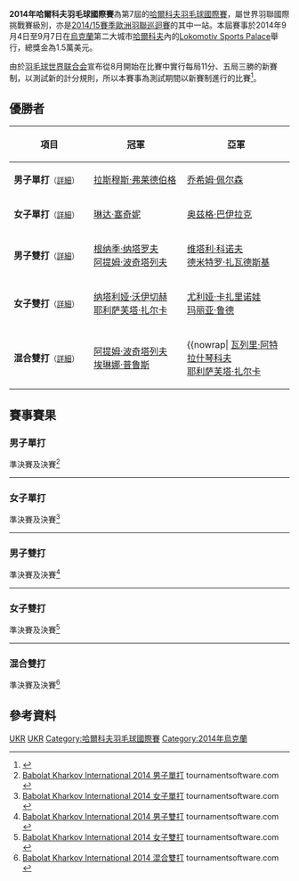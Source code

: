 {{noteTA|G1=Badminton
|1=zh-cn:哈尔科夫; zh-tw:卡爾可夫; zh-hk:哈爾科夫;
}}
{{infobox badminton event
|name           = 2014年哈爾科夫羽毛球國際賽
|image          = 
|size           = 
|caption        =
|dates          = 2014年9月4日－9月7日
|number_edition = 第7屆
|level          = 4A
|prize_money    = 1.5萬美元
|location       = {{UKR}}[[哈爾科夫|哈爾科夫]]
|venue          = Lokomotiv Sports Palace
|previous       = 2013年哈爾科夫羽毛球國際賽 
|next           = 2015年哈爾科夫羽毛球國際賽
}}
'''2014年哈爾科夫羽毛球國際賽'''為第7屆的[[哈爾科夫羽毛球國際賽|哈爾科夫羽毛球國際賽]]，屬世界羽聯國際挑戰賽級別，亦是[[2014/15賽季歐洲羽聯巡迴賽|2014/15賽季歐洲羽聯巡迴賽]]的其中一站。本屆賽事於2014年9月4日至9月7日在[[烏克蘭|烏克蘭]]第二大城市[[哈爾科夫|哈爾科夫]]內的[[Lokomotiv_Sports_Palace|Lokomotiv Sports Palace]]舉行，總獎金為1.5萬美元。

由於[[羽毛球世界联合会|羽毛球世界联合会]]宣布從8月開始在比賽中實行每局11分、五局三勝的新賽制，以測試新的計分規則，所以本賽事為測試期間以新賽制進行的比賽<ref>{{cite news|title=羽毛球比賽醞釀改革 國際羽聯將嘗試新賽制|url=http://sports.people.com.cn/BIG5/n/2014/0621/c22155-25179913.html|newspaper=北京晨報|date=2014-06-21|accessdate=2014-09-07|archive-date=2014-08-10|archive-url=https://web.archive.org/web/20140810071820/http://sports.people.com.cn/BIG5/n/2014/0621/c22155-25179913.html|dead-url=no}}</ref>。

== 優勝者 ==
{| class=wikitable style="font-size:small"
!width="200"|項目
!width="250"|冠軍
!width="250"|亞軍
|-
|'''男子單打'''<small>（[[#男子單打|詳細]]）</small>
|{{flagicon|DEN}} [[拉斯穆斯·弗莱德伯格|拉斯穆斯·弗莱德伯格]]
|{{flagicon|DEN}} [[乔希姆·佩尔森|乔希姆·佩尔森]]
|-
|'''女子單打'''<small>（[[#女子單打|詳細]]）</small>
|{{flagicon|BUL}} [[琳达·塞奇妮|琳达·塞奇妮]]
|{{flagicon|TUR}} [[奥兹格·巴伊拉克|奥兹格·巴伊拉克]]
|-
|'''男子雙打'''<small>（[[#男子雙打|詳細]]）</small>
|{{flagicon|UKR}} [[根纳季·纳塔罗夫|根纳季·纳塔罗夫]] <br/>{{flagicon|UKR}} [[阿提姆·波奇塔列夫|阿提姆·波奇塔列夫]]
|{{flagicon|UKR}} [[维塔利·科诺夫|维塔利·科诺夫]] <br/>{{flagicon|UKR}} [[德米特罗·扎瓦德斯基|德米特罗·扎瓦德斯基]]
|-
|'''女子雙打'''<small>（[[#女子雙打|詳細]]）</small>
|{{flagicon|UKR}} [[纳塔利娅·沃伊切赫|纳塔利娅·沃伊切赫]] <br/>{{flagicon|UKR}} [[耶利萨芙塔·扎尔卡|耶利萨芙塔·扎尔卡]]
|{{flagicon|UKR}} [[尤利娅·卡扎里诺娃|尤利娅·卡扎里诺娃]] <br/>{{flagicon|UKR}} [[玛丽亚·鲁德|玛丽亚·鲁德]]
|-
|'''混合雙打'''<small>（[[#混合雙打|詳細]]）</small>
|{{flagicon|UKR}} [[阿提姆·波奇塔列夫|阿提姆·波奇塔列夫]] <br/>{{flagicon|UKR}} [[埃琳娜·普鲁斯|埃琳娜·普鲁斯]]
|{{nowrap|{{flagicon|UKR}} [[瓦列里·阿特拉什琴科夫|瓦列里·阿特拉什琴科夫]] <br/>{{flagicon|UKR}} [[耶利萨芙塔·扎尔卡|耶利萨芙塔·扎尔卡]]
|}

== 賽事賽果 ==
=== 男子單打 ===
;準決賽及決賽<ref name="MS">[http://bwf.tournamentsoftware.com/sport/draw.aspx?id=3FA82AE8-6FFA-4D5A-8E3E-A25CA6A49D40&draw=2 Babolat Kharkov International 2014 男子單打] tournamentsoftware.com {{en}}</ref>
{{4TeamBracket-Tennis5-v2
| team-width=200
| RD1-seed1=1
| RD1-team1={{flagicon|UKR}} [[德米特罗·扎瓦德斯基|德米特罗·扎瓦德斯基]]
| RD1-score1-1=10
| RD1-score1-2=9
| RD1-score1-3='''11
| RD1-score1-4='''11
| RD1-score1-5=7
| RD1-seed2=3
| RD1-team2='''{{nowrap|{{flagicon|DEN}} [[拉斯穆斯·弗莱德伯格|拉斯穆斯·弗莱德伯格]]}}
| RD1-score2-1='''11
| RD1-score2-2='''11
| RD1-score2-3=9
| RD1-score2-4=3
| RD1-score2-5='''11

| RD1-seed3=4
| RD1-team3='''{{flagicon|DEN}} [[乔希姆·佩尔森|乔希姆·佩尔森]]
| RD1-score3-1='''11
| RD1-score3-2='''11
| RD1-score3-3=6
| RD1-score3-4='''11
| RD1-score3-5=
| RD1-seed4=7
| RD1-team4={{flagicon|UKR}} [[瓦列里·阿特拉什琴科夫|瓦列里·阿特拉什琴科夫]]
| RD1-score4-1=6
| RD1-score4-2=6
| RD1-score4-3='''11
| RD1-score4-4=2
| RD1-score4-5=

| RD2-seed1=3
| RD2-team1='''{{nowrap|{{flagicon|DEN}} [[拉斯穆斯·弗莱德伯格|拉斯穆斯·弗莱德伯格]]}}
| RD2-score1-1='''11
| RD2-score1-2='''11
| RD2-score1-3='''11
| RD2-score1-4=
| RD2-score1-5=
| RD2-seed2=4
| RD2-team2={{flagicon|DEN}} [[乔希姆·佩尔森|乔希姆·佩尔森]]
| RD2-score2-1=7
| RD2-score2-2=4
| RD2-score2-3=9
| RD2-score2-4=
| RD2-score2-5=
}}
----

=== 女子單打 ===
;準決賽及決賽<ref name="WS">[http://bwf.tournamentsoftware.com/sport/draw.aspx?id=3FA82AE8-6FFA-4D5A-8E3E-A25CA6A49D40&draw=3 Babolat Kharkov International 2014 女子單打] {{Wayback|url=http://bwf.tournamentsoftware.com/sport/draw.aspx?id=3FA82AE8-6FFA-4D5A-8E3E-A25CA6A49D40&draw=3 |date=20191103021710 }} tournamentsoftware.com {{en}}</ref>
{{4TeamBracket-Tennis5-v2
| team-width=200
| RD1-seed1=1
| RD1-team1='''{{flagicon|BUL}} [[琳达·塞奇妮|琳达·塞奇妮]]
| RD1-score1-1='''11
| RD1-score1-2='''11
| RD1-score1-3='''11
| RD1-score1-4=
| RD1-score1-5=
| RD1-seed2=
| RD1-team2={{flagicon|UKR}} [[Gushcha_Viktoriya|Gushcha Viktoriya]]
| RD1-score2-1=4
| RD1-score2-2=3
| RD1-score2-3=6
| RD1-score2-4=
| RD1-score2-5=

| RD1-seed3=3
| RD1-team3='''{{flagicon|TUR}} [[奥兹格·巴伊拉克|奥兹格·巴伊拉克]]
| RD1-score3-1=8
| RD1-score3-2=5
| RD1-score3-3='''11
| RD1-score3-4='''11
| RD1-score3-5='''11
| RD1-seed4=2
| RD1-team4={{flagicon|UKR}} [[玛丽亚·乌利蒂娜|玛丽亚·乌利蒂娜]]
| RD1-score4-1='''11
| RD1-score4-2='''11
| RD1-score4-3=5
| RD1-score4-4=10
| RD1-score4-5=9

| RD2-seed1=1
| RD2-team1='''{{flagicon|BUL}} [[琳达·塞奇妮|琳达·塞奇妮]]
| RD2-score1-1=10
| RD2-score1-2='''11
| RD2-score1-3=3
| RD2-score1-4='''11
| RD2-score1-5='''11
| RD2-seed2=3
| RD2-team2={{flagicon|TUR}} [[奥兹格·巴伊拉克|奥兹格·巴伊拉克]]
| RD2-score2-1='''11
| RD2-score2-2=5
| RD2-score2-3='''11
| RD2-score2-4=8
| RD2-score2-5=5
}}
----

=== 男子雙打 ===
;準決賽及決賽<ref name="MD">[http://bwf.tournamentsoftware.com/sport/draw.aspx?id=3FA82AE8-6FFA-4D5A-8E3E-A25CA6A49D40&draw=4 Babolat Kharkov International 2014 男子雙打] tournamentsoftware.com {{en}}</ref>
{{4TeamBracket-Tennis5-v2
| team-width=200
| RD1-seed1=1
| RD1-team1='''{{flagicon|UKR}} [[根纳季·纳塔罗夫|根纳季·纳塔罗夫]] <br/> {{flagicon|UKR}} [[阿提姆·波奇塔列夫|阿提姆·波奇塔列夫]]
| RD1-score1-1='''11
| RD1-score1-2='''11
| RD1-score1-3='''11
| RD1-score1-4=
| RD1-score1-5=
| RD1-seed2=
| RD1-team2={{flagicon|UKR}} [[Artem_Shevchenko|Artem Shevchenko]] <br/> {{flagicon|UKR}} [[Vladislav_Volnyavskiy|Vladislav Volnyavskiy]]
| RD1-score2-1=5
| RD1-score2-2=3
| RD1-score2-3=6
| RD1-score2-4=
| RD1-score2-5=

| RD1-seed3=
| RD1-team3={{flagicon|ISR}} [[Shai_Geffen|Shai Geffen]] <br/> {{flagicon|UKR}} [[格奥尔基·纳塔罗夫|格奥尔基·纳塔罗夫]]
| RD1-score3-1=9
| RD1-score3-2=2
| RD1-score3-3=8
| RD1-score3-4=
| RD1-score3-5=
| RD1-seed4=
| RD1-team4='''{{nowrap|{{flagicon|UKR}} [[维塔利·科诺夫|维塔利·科诺夫]] <br/> {{flagicon|UKR}} [[德米特罗·扎瓦德斯基|德米特罗·扎瓦德斯基]]}}
| RD1-score4-1='''11
| RD1-score4-2='''11
| RD1-score4-3='''11
| RD1-score4-4=
| RD1-score4-5=

| RD2-seed1=1
| RD2-team1='''{{flagicon|UKR}} [[根纳季·纳塔罗夫|根纳季·纳塔罗夫]] <br/> {{flagicon|UKR}} [[阿提姆·波奇塔列夫|阿提姆·波奇塔列夫]]
| RD2-score1-1='''11
| RD2-score1-2='''11
| RD2-score1-3='''11
| RD2-score1-4=
| RD2-score1-5=
| RD2-seed2=
| RD2-team2={{nowrap|{{flagicon|UKR}} [[维塔利·科诺夫|维塔利·科诺夫]] <br/> {{flagicon|UKR}} [[德米特罗·扎瓦德斯基|德米特罗·扎瓦德斯基]]}}
| RD2-score2-1=6
| RD2-score2-2=8
| RD2-score2-3=9
| RD2-score2-4=
| RD2-score2-5=
}}
----

=== 女子雙打 ===
;準決賽及決賽<ref name="WD">[http://bwf.tournamentsoftware.com/sport/draw.aspx?id=3FA82AE8-6FFA-4D5A-8E3E-A25CA6A49D40&draw=5 Babolat Kharkov International 2014 女子雙打] {{Wayback|url=http://bwf.tournamentsoftware.com/sport/draw.aspx?id=3FA82AE8-6FFA-4D5A-8E3E-A25CA6A49D40&draw=5 |date=20191103021724 }} tournamentsoftware.com {{en}}</ref>
{{4TeamBracket-Tennis5-v2
| team-width=200
| RD1-seed1=1
| RD1-team1={{flagicon|TUR}} [[奥兹格·巴伊拉克|奥兹格·巴伊拉克]] <br/> {{flagicon|TUR}} [[内斯里汉·伊吉特|内斯里汉·伊吉特]]
| RD1-score1-1=8
| RD1-score1-2='''11
| RD1-score1-3=5
| RD1-score1-4=9
| RD1-score1-5=
| RD1-seed2=
| RD1-team2='''{{flagicon|UKR}} [[纳塔利娅·沃伊切赫|纳塔利娅·沃伊切赫]] <br/> {{flagicon|UKR}} [[耶利萨芙塔·扎尔卡|耶利萨芙塔·扎尔卡]]
| RD1-score2-1='''11
| RD1-score2-2=8
| RD1-score2-3='''11
| RD1-score2-4='''11
| RD1-score2-5=

| RD1-seed3=
| RD1-team3={{flagicon|UKR}} [[Gushcha_Viktoriya|Gushcha Viktoriya]] <br/> {{flagicon|UKR}} [[Progrebnyak_Viktoriya|Progrebnyak Viktoriya]]
| RD1-score3-1=9
| RD1-score3-2=8
| RD1-score3-3=8
| RD1-score3-4=
| RD1-score3-5=
| RD1-seed4=
| RD1-team4='''{{flagicon|UKR}} [[尤利娅·卡扎里诺娃|尤利娅·卡扎里诺娃]] <br/> {{flagicon|UKR}} [[玛丽亚·鲁德|玛丽亚·鲁德]]
| RD1-score4-1='''11
| RD1-score4-2='''11
| RD1-score4-3='''11
| RD1-score4-4=
| RD1-score4-5=

| RD2-seed1=
| RD2-team1='''{{flagicon|UKR}} [[纳塔利娅·沃伊切赫|纳塔利娅·沃伊切赫]] <br/> {{flagicon|UKR}} [[耶利萨芙塔·扎尔卡|耶利萨芙塔·扎尔卡]]
| RD2-score1-1='''11
| RD2-score1-2='''11
| RD2-score1-3=6
| RD2-score1-4='''11
| RD2-score1-5=
| RD2-seed2=
| RD2-team2={{flagicon|UKR}} [[尤利娅·卡扎里诺娃|尤利娅·卡扎里诺娃]] <br/> {{flagicon|UKR}} [[玛丽亚·鲁德|玛丽亚·鲁德]]
| RD2-score2-1=8
| RD2-score2-2=7
| RD2-score2-3='''11
| RD2-score2-4=7
| RD2-score2-5=
}}
----

=== 混合雙打 ===
;準決賽及決賽<ref name="XD">[http://bwf.tournamentsoftware.com/sport/draw.aspx?id=3FA82AE8-6FFA-4D5A-8E3E-A25CA6A49D40&draw=6 Babolat Kharkov International 2014 混合雙打] {{Wayback|url=http://bwf.tournamentsoftware.com/sport/draw.aspx?id=3FA82AE8-6FFA-4D5A-8E3E-A25CA6A49D40&draw=6 |date=20191103021722 }} tournamentsoftware.com {{en}}</ref>
{{4TeamBracket-Tennis5-v2
| team-width=200
| RD1-seed1=1
| RD1-team1={{flagicon|UKR}} [[根纳季·纳塔罗夫|根纳季·纳塔罗夫]] <br/> {{flagicon|UKR}} [[尤利娅·卡扎里诺娃|尤利娅·卡扎里诺娃]]
| RD1-score1-1='''11
| RD1-score1-2=10
| RD1-score1-3=2
| RD1-score1-4=7
| RD1-score1-5=
| RD1-seed2=
| RD1-team2='''{{nowrap|{{flagicon|UKR}} [[瓦列里·阿特拉什琴科夫|瓦列里·阿特拉什琴科夫]] <br/> {{flagicon|UKR}} [[耶利萨芙塔·扎尔卡|耶利萨芙塔·扎尔卡]]}}
| RD1-score2-1=8
| RD1-score2-2='''11
| RD1-score2-3='''11
| RD1-score2-4='''11
| RD1-score2-5=

| RD1-seed3=
| RD1-team3='''{{flagicon|UKR}} [[阿提姆·波奇塔列夫|阿提姆·波奇塔列夫]] <br/> {{flagicon|UKR}} [[埃琳娜·普鲁斯|埃琳娜·普鲁斯]]
| RD1-score3-1='''11
| RD1-score3-2='''11
| RD1-score3-3='''11
| RD1-score3-4=
| RD1-score3-5=
| RD1-seed4=
| RD1-team4={{flagicon|UKR}} [[Eugeny_Pochtarev|Eugeny Pochtarev]] <br/> {{flagicon|UKR}} [[Nadtochiy_Olga|Nadtochiy Olga]]
| RD1-score4-1=5
| RD1-score4-2=8
| RD1-score4-3=5
| RD1-score4-4=
| RD1-score4-5=

| RD2-seed1=
| RD2-team1={{nowrap|{{flagicon|UKR}} [[瓦列里·阿特拉什琴科夫|瓦列里·阿特拉什琴科夫]] <br/> {{flagicon|UKR}} [[耶利萨芙塔·扎尔卡|耶利萨芙塔·扎尔卡]]}}
| RD2-score1-1='''11
| RD2-score1-2=7
| RD2-score1-3=10
| RD2-score1-4=6
| RD2-score1-5=
| RD2-seed2=
| RD2-team2='''{{flagicon|UKR}} [[阿提姆·波奇塔列夫|阿提姆·波奇塔列夫]] <br/> {{flagicon|UKR}} [[埃琳娜·普鲁斯|埃琳娜·普鲁斯]]
| RD2-score2-1=10
| RD2-score2-2='''11
| RD2-score2-3='''11
| RD2-score2-4='''11
| RD2-score2-5=
}}

== 參考資料 ==
{{Reflist}}

[[Category:2014年世界羽聯國際挑戰賽|UKR]]
[[Category:2014/15賽季歐洲羽聯巡迴賽|UKR]]
[[Category:哈爾科夫羽毛球國際賽|Category:哈爾科夫羽毛球國際賽]]
[[Category:2014年烏克蘭|Category:2014年烏克蘭]]